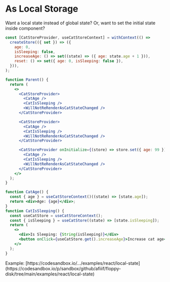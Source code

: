 
# As Local Storage

Want a local state instead of global state?
Or, want to set the initial state inside component?

```jsx
const [CatStoreProvider, useCatStoreContext] = withContext(() =>
  createStore(({ set }) => ({
    age: 0,
    isSleeping: false,
    increaseAge: () => set((state) => ({ age: state.age + 1 })),
    reset: () => set({ age: 0, isSleeping: false }),
  })),
);

function Parent() {
  return (
    <>
      <CatStoreProvider>
        <CatAge />
        <CatIsSleeping />
        <WillNotReRenderAsCatStateChanged />
      </CatStoreProvider>

      <CatStoreProvider>
        <CatAge />
        <CatIsSleeping />
        <WillNotReRenderAsCatStateChanged />
      </CatStoreProvider>

      <CatStoreProvider onInitialize={(store) => store.set({ age: 99 })}>
        <CatAge />
        <CatIsSleeping />
        <WillNotReRenderAsCatStateChanged />
      </CatStoreProvider>
    </>
  );
}

function CatAge() {
  const { age } = useCatStoreContext()((state) => [state.age]);
  return <div>Age: {age}</div>;
}
function CatIsSleeping() {
  const useCatStore = useCatStoreContext();
  const { isSleeping } = useCatStore((state) => [state.isSleeping]);
  return (
    <>
      <div>Is Sleeping: {String(isSleeping)}</div>
      <button onClick={useCatStore.get().increaseAge}>Increase cat age</button>
    </>
  );
}
```

<Callout type="info" emoji="ℹ️">
Example: [https://codesandbox.io/.../examples/react/local-state](https://codesandbox.io/p/sandbox/github/afiiif/floppy-disk/tree/main/examples/react/local-state)
</Callout>

